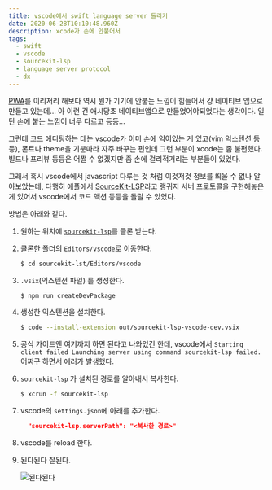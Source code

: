 ```yaml
---
title: vscode에서 swift language server 돌리기
date: 2020-06-28T10:10:48.960Z
description: xcode가 손에 안붙어서
tags:
  - swift
  - vscode
  - sourcekit-lsp
  - language server protocol
  - dx
---
```


[PWA](https://sehyunchung.dev/2019-12-30-pwa-bpm-tapper를-만들어보았다/)를 이리저리 해보다 역시 뭔가 기기에 안붙는 느낌이 힘들어서 걍 네이티브 앱으로 만들고 있는데... 아 이런 건 애시당초 네이티브앱으로 만들었어야되었다는 생각이다. 일단 손에 붙는 느낌이 너무 다르고 등등...

그런데 코드 에디팅하는 데는 vscode가 이미 손에 익어있는 게 있고(vim 익스텐션 등등), 폰트나 theme을 기분따라 자주 바꾸는 편인데 그런 부분이 xcode는 좀 불편했다. 빌드나 프리뷰 등등은 어쩔 수 없겠지만 좀 손에 걸리적거리는 부분들이 있었다.

그래서 혹시 vscode에서 javascript 다루는 것 처럼 이것저것 정보를 띄울 수 없나 알아보았는데, 다행히 애플에서 [SourceKit-LSP](https://github.com/apple/sourcekit-lsp)라고 랭귀지 서버 프로토콜을 구현해놓은 게 있어서 vscode에서 코드 액션 등등을 돌릴 수 있었다.

방법은 아래와 같다.

1. 원하는 위치에 [`sourcekit-lsp`](https://github.com/apple/sourcekit-lsp)를 클론 받는다.
2. 클론한 폴더의 `Editors/vscode`로 이동한다.

   ```sh
   $ cd sourcekit-lst/Editors/vscode
   ```

3. `.vsix`(익스텐션 파일) 를 생성한다.

   ```sh
   $ npm run createDevPackage
   ```

4. 생성한 익스텐션을 설치한다.

   ```sh
   $ code --install-extension out/sourcekit-lsp-vscode-dev.vsix
   ```

5. 공식 가이드엔 여기까지 하면 된다고 나와있긴 한데, vscode에서 `Starting client failed Launching server using command sourcekit-lsp failed.` 어쩌구 하면서 에러가 발생했다.
6. `sourcekit-lsp` 가 설치된 경로를 알아내서 복사한다.

   ```sh
   $ xcrun -f sourcekit-lsp
   ```

7. vscode의 `settings.json`에 아래를 추가한다.

   ```json
     "sourcekit-lsp.serverPath": "<복사한 경로>"
   ```

8. vscode를 reload 한다.
9. 된다된다 잘된다.

   ![된다된다](/img/screen-shot-2020-06-28-at-14.34.30.png)
